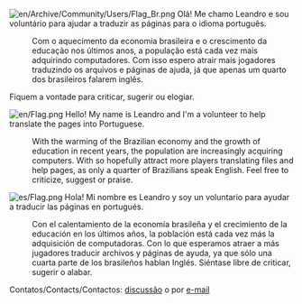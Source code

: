 [[File:en/Archive/Community/Users/Flag Br.png]]
Olá! Me chamo Leandro e sou voluntário para ajudar a traduzir as páginas para o idioma português. 
:Com o aquecimento da economia brasileira e o crescimento da educação nos últimos anos, a população está cada vez mais adquirindo computadores. Com isso espero atrair mais jogadores traduzindo os arquivos e páginas de ajuda, já que apenas um quarto dos brasileiros falarem inglês. 
Fiquem a vontade para criticar, sugerir ou elogiar. 
: 
[[File:en/Flag.png]] Hello! My name is Leandro and I'm a volunteer to help translate the pages into Portuguese. 
:With the warming of the Brazilian economy and the growth of education in recent years, the population are increasingly acquiring computers. With so hopefully attract more players translating files and help pages, as only a quarter of Brazilians speak English. Feel free to criticize, suggest or praise.
:
[[File:es/Flag.png]] Hola! Mi nombre es Leandro y soy un voluntario para ayudar a traducir las páginas en portugués. 
:Con el calentamiento de la economía brasileña y el crecimiento de la educación en los últimos años, la población está cada vez más la adquisición de computadoras. Con lo que esperamos atraer a más jugadores traducir archivos y páginas de ayuda, ya que sólo una cuarta parte de los brasileños hablan Inglés. Siéntase libre de criticar, sugerir o alabar.

Contatos/Contacts/Contactos: [[en/Leandrohart|discussão]] o por [[Special:Emailuser/Leandrohart|e-mail]]
